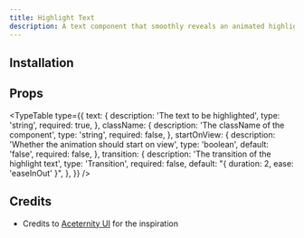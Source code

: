 ```yaml
---
title: Highlight Text
description: A text component that smoothly reveals an animated highlight effect.
---
```


<ComponentPreview name="highlight-text-demo" />

## Installation

<ComponentInstallation name="highlight-text" />

## Props

<TypeTable
  type={{
    text: {
      description: 'The text to be highlighted',
      type: 'string',
      required: true,
    },
    className: {
      description: 'The className of the component',
      type: 'string',
      required: false,
    },
    startOnView: {
      description: 'Whether the animation should start on view',
      type: 'boolean',
      default: 'false',
      required: false,
    },
    transition: {
      description: 'The transition of the highlight text',
      type: 'Transition',
      required: false,
      default: "{ duration: 2, ease: 'easeInOut' }",
    },
  }}
/>

## Credits

- Credits to [Aceternity UI](https://ui.aceternity.com/components/hero-highlight) for the inspiration
